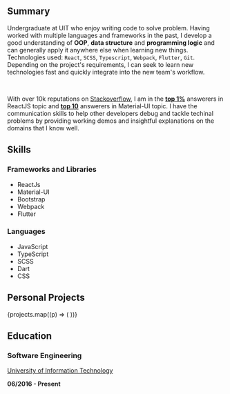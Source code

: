 
## Summary

Undergraduate at UIT who enjoy writing code to solve problem. Having worked with
multiple languages and frameworks in the past, I develop a good understanding of
**OOP**, **data structure** and **programming logic** and can generally apply it
anywhere else when learning new things. Technologies used: `React`, `SCSS`,
`Typescript`, `Webpack`, `Flutter`, `Git`. Depending on the project's requirements,
I can seek to learn new technologies fast and quickly integrate into the new
team's workflow.

<br />

With over 10k reputations on [Stackoverflow](https://stackoverflow.com/users/9449426/nearhuscarl), I am in the **[top 1%](https://stackoverflow.com/users/story/9449426)**
answerers in ReactJS topic and **[top 10](https://stackoverflow.com/tags/material-ui/topusers)** answerers in Material-UI topic.
I have the communication skills to help other developers debug and tackle techinal problems by providing working demos and
insightful explanations on the domains that I know well.

## Skills

### Frameworks and Libraries

-  ReactJs
-  Material-UI
-  Bootstrap
-  Webpack
-  Flutter

### Languages

-  JavaScript
-  TypeScript
-  SCSS
-  Dart
-  CSS

## Personal Projects

<ProjectGrid>
	{projects.map((p) => (
		<ProjectPreview key={p.title} project={p} />
	))}
</ProjectGrid>

## Education

### Software Engineering

[University of Information Technology](https://en.uit.edu.vn)

**06/2016 - Present**
